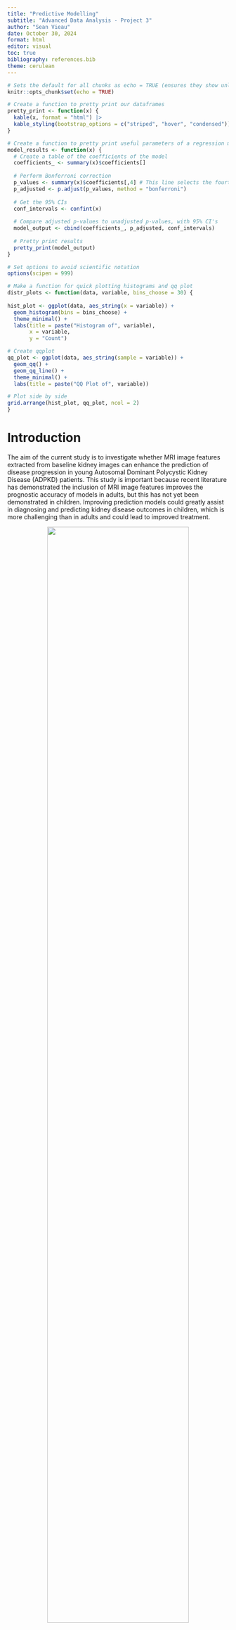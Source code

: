 ```yaml
---
title: "Predictive Modelling"
subtitle: "Advanced Data Analysis - Project 3"
author: "Sean Vieau"
date: October 30, 2024
format: html
editor: visual
toc: true
bibliography: references.bib
theme: cerulean
---
```


```r
# Sets the default for all chunks as echo = TRUE (ensures they show unless specified not to)
knitr::opts_chunk$set(echo = TRUE)

# Create a function to pretty print our dataframes
pretty_print <- function(x) {
  kable(x, format = "html") |>
  kable_styling(bootstrap_options = c("striped", "hover", "condensed"))
}

# Create a function to pretty print useful parameters of a regression model
model_results <- function(x) {
  # Create a table of the coefficients of the model
  coefficients_ <- summary(x)$coefficients[]
  
  # Perform Bonferroni correction 
  p_values <- summary(x)$coefficients[,4] # This line selects the fourth column of the resulting coefficients      table from summary(model), which is the p-values
  p_adjusted <- p.adjust(p_values, method = "bonferroni")
  
  # Get the 95% CIs
  conf_intervals <- confint(x)
  
  # Compare adjusted p-values to unadjusted p-values, with 95% CI's
  model_output <- cbind(coefficients_, p_adjusted, conf_intervals)
  
  # Pretty print results
  pretty_print(model_output)
}

# Set options to avoid scientific notation
options(scipen = 999)

# Make a function for quick plotting histograms and qq plot
distr_plots <- function(data, variable, bins_choose = 30) {
  
hist_plot <- ggplot(data, aes_string(x = variable)) +
  geom_histogram(bins = bins_choose) +
  theme_minimal() +
  labs(title = paste("Histogram of", variable),
       x = variable,
       y = "Count")

# Create qqplot
qq_plot <- ggplot(data, aes_string(sample = variable)) +
  geom_qq() +
  geom_qq_line() +
  theme_minimal() +
  labs(title = paste("QQ Plot of", variable))

# Plot side by side
grid.arrange(hist_plot, qq_plot, ncol = 2)
}
```

# Introduction

The aim of the current study is to investigate whether MRI image features extracted from baseline kidney images can enhance the prediction of disease progression in young Autosomal Dominant Polycystic Kidney Disease (ADPKD) patients. This study is important because recent literature has demonstrated the inclusion of MRI image features improves the prognostic accuracy of models in adults, but this has not yet been demonstrated in children. Improving prediction models could greatly assist in diagnosing and predicting kidney disease outcomes in children, which is more challenging than in adults and could lead to improved treatment.

::: {style="text-align: center;"}
<img src="/Project_3_Predictive_Modelling/Project_3_R/Media/Project_Description.png" style="width:80%;"/>
:::

#### Task One

![](/Project_3_Predictive_Modelling/Project_3_R/Media/Task_One.png){fig-align="center" width="80%"}

#### Task Two

![](/Project_3_Predictive_Modelling/Project_3_R/Media/Task_Two.png){fig-align="center" width="80%"}

### Clinical Hypotheses

The two clinical hypotheses for this study are that including MRI image features will improve model performance compared to using baseline kidney volume alone in models predicting

1.  Percentage change of total kidney volume growth

2.  Classification of a patient as having fast or slow progression of the disease.

# Background

Here we will review background information on the methodology and variables provided in this data set.

## Gabor Transform

#### What is it

The Gabor Transform, named after Dennis Gabor, is a powerful technique for analyzing the [**texture**]{.underline} of MRI images. By convolving the image with a Gabor filter, it becomes possible to discriminate between features based on intensity differences. This allows the target region and background to be differentiated if they possess distinct features, as they will exhibit different intensity levels. Moreover, the Gabor Transform has tunable parameters, such as the frequency of the sinusoidal wave, which can be adjusted to extract specific textures from the images. Higher frequencies are ideal for capturing fine textures, while lower frequencies are better suited for coarse textures.

#### How it Works

The Gabor Filter first applies a Gaussian Envelope to focus on a small region of the image. It then applies a sinusoidal wave that oscillates at a specific frequency and captures the variation in intensities at that frequency and orientation within that region.

#### Example of Gabor Transform

![Example of applying a Gaussian, then Gabor, and Laplacian Filter (GGL) for differentiation between two different textures (+'s vs L's) ([2](https://link.springer.com/article/10.1007/BF00204594)).](images/clipboard-573562689.png){fig-align="center"}

#### Image Features Provided by the Gabor Transform

In general, Gabor functions can easily extract features of:

-   Spatial Frequency (e.g. how often pixel intensity changes in a given area)

-   Density (e.g. concentration of features within a certain area)

-   Orientation (e.g. Textures or edges at 0°, 45°, 90°, 135°)

-   Phase (e.g. alignment/distance of features)

-   Energy (e.g. overall intensity)

Sources: [1](https://link.springer.com/article/10.1007/s11042-020-09635-6), [2](https://link.springer.com/article/10.1007/BF00204594)

## Gray Level Co-Occurrence Matrix

#### What is it

The Gray Level Co-Occurrence Matrix (GLCM) is another powerful tool for extracting **texture** features from an MRI image. GLCM works under the assumption that the textural information in an image is contained in the "average" spatial relationship that the gray tones in the image have to each other. For example, when a small patch of the picture has little variation of features, the dominant property is tone; When a small patch of a picture has high variation, the dominant property is texture ([3](https://ieeexplore.ieee.org/document/4309314)).

#### How it Works

GLCM examines the spatial relationship between pairs of pixels in an image and calculates how often pairs of pixel values occur at a specified distance and orientation. It does this by computing a set of gray-tone spacial-dependence matrices for various angular relationships and distances between neighboring resolution cell pairs on the image ([3](https://ieeexplore.ieee.org/document/4309314)).

#### Example of GLCM

![Example of textural features extracted from two different land-use category images ([3](https://ieeexplore.ieee.org/document/4309314)).](images/clipboard-759848695.png){width="80%"}

#### Image Features Provided by GLCM

In general, GLCM provides information on the following features:

-   Homogeneity

-   Linear Structure

-   Contrast

-   Number and Nature of Boundaries

-   Complexity of the Image

## Local Binary Pattern

#### What is it

The Local Binary Pattern (LBP) is a third powerful method for extracting [**texture**]{.underline} features from an image. An important and fundamental property of texture is how uniform the patterns are, and LBP captures this by detecting these uniform patterns in circular neighborhoods at any rotation and spatial resolution. LBP is rotation invariant, meaning it does not matter what rotation the image is at; it will always extract very similar features) ([4](https://ieeexplore.ieee.org/document/1017623)).

#### How it Works

LBP works by comparing the intensity of a central pixel with its neighboring pixels and encoding this relationship into a binary pattern. For each neighbor, if it's intensity is greater or equal to the central pixel, it gets assigned a 1 (otherwise a 0). The binary values of all neighbors are then concatenated to form a binary number, and this number is converted into a decimal that represent the LBP for the central pixel ([4](https://ieeexplore.ieee.org/document/1017623)).

#### Example of LBP

![Example of the 36 unique comparisons that can be made between neighboring pixels ([4](https://ieeexplore.ieee.org/document/1017623)).](images/clipboard-3679699747.png){fig-align="center"}

#### Code Information

![](/Project_3_Predictive_Modelling/Project_3_R/Media/Code_Information.png){fig-align="center" width="80%"}


#### Image Features Provided by the LBP

In general, the LBP provides image features on:

-   Uniformity

-   Local Contrast

-   Texture Description

-   Spatial Patterns

-   Gray Level Distribution

# Method

## Study Design

The investigators recruited 71 young patients with ADPKD and collected MRI data at baseline and after 3 years. Additionally, the height corrected kidney volume for each patient was collected at baseline and 3 years by a physician, and the percentage change calculated. Patients were classified as having slow or fast progression of the disease based on this percentage change. Image features were extracted from the baseline MRI images including 2 image features on kidney geometric information, 5 features based on Gabor transform, 2 features based on gray level co-occurrence matrix, 5 features based on image textures, and 5 features based on local binary pattern.

### Statistical Hypotheses

1.  A **linear regression model** predicting **percentage change of total kidney volume growth** including MRI image features and baseline kidney volume will have better performance than a model with baseline kidney volume alone, as determined by specificity, sensitivity, PPV,  NPV,  accuracy, and AUC.

2.  A **logistic regression model** predicting **classification of disease progression as slow or fast** including MRI image features and baseline kidney volume will have better performance than a model with baseline kidney volume alone, as determined by specificity, sensitivity, PPV,  NPV,  accuracy, and AUC.

# Data Preparation

#### Load Packages

```r
library(dplyr)
library(ggplot2)
library(tidyverse)
library(plotly) # Used for interactive plots
library(kableExtra) # Used for pretty printing (kable_styling)
library(ggridges) # Used for plotting distributions
library(naniar) # Used to visualize missingness
library(patchwork) # Used to chain ggplots together
library(gridExtra) # Used to plot ggplots side by side
library(corrplot) # Used for correlation matrix
```

#### Read .CSV

```r
# Read in data
data <- read_csv("C:/Users/sviea/Documents/Portfolio/Project_3_Predictive_Modelling/Project_3_R/Raw_Data/Project3_data.csv")
```

#### Examine Data Set

```r
# Examine data
pretty_print(head(data))

# Check data types
glimpse(data)
```

#### Create Factors

Everything is appropriately coded as a double. 

Let's just convert `progression` into a factor that contains the levels for "slow" or "fast and we're good to go. We will also rename some variables for convenience.

```r
# Convert progression into a factor
data <- data |> 
  mutate(progression = factor(progression,
         levels = c(0,1),
         labels = c("Slow", "Fast")))

# Rename Subject ID and kidney volume variables so they are easier to access
data <- data |> 
  rename(Subject_ID = `Subject ID`,
         kidvol_base = tkvht_base,
         kidvol_visit2 = tkvht_visit2,
         kidvol_change = tkvht_change) 

# Double check data types
glimpse(data)
```

#### Summary

Our data set consists of:

 - 71 patients 
 - 19 MRI image features 
 - 4 kidney volume variables

# Missingness

```r
# Examine missingness
gg_miss_var(data)

# Examine missingness percents
vis_miss(data)
```

We have 0 missing values!

# Data Examination

Here I will perform the intial examination of the distribution of our variables.

## Univariate Distributions 

### Outcome Variables {#Outcomes_Uni}

::: panel-tabset

## Kidney Volume

#### Baseline Kidney Volume

```r
# Visualize baseline kidney volume
ggplot(data, aes(x = kidvol_base)) +
  geom_histogram() + 
  theme_minimal() + 
  labs(title = "Histogram for Baseline Kidney Volume",
       x = "Baseline Kidney Volume",
       y = "Count")
```
Kidney volume at baseline appears to not be normally distributed.

However, I learned in the last project that taking the change score (or percent) will make the outcome normally distributed, as it is a way of accounting for between subject variance. Let's check that that's the case this time.

#### Percent Change in Kidney Volume

```r
#| fig-height: 3.5
#| fig-width: 8
# Create histogram
hist_plot <- ggplot(data, aes(x = kidvol_change)) +
  geom_histogram(binwidth = 4.5) +
  theme_minimal() +
  labs(title = "Histogram of Kidney Volume Change",
       y = "Count",
       x = "Kidney Volume Change (%)")

# Create qqplot
qq_plot <- ggplot(data, aes(sample = kidvol_change)) +
  geom_qq() +
  geom_qq_line() +
  theme_minimal() +
  labs(title = "QQ Plot of Kidney Volume Chage")

# Plot side by side
grid.arrange(hist_plot, qq_plot, ncol = 2)
```

`kidvol_change` is approximately normally distributed.

It also appears that we have two outlier values. Let's assess using boxplots.

```r
# Calculate IQR and identify outliers
IQR_val <- IQR(data$kidvol_change)
Q1 <- quantile(data$kidvol_change, 0.25)
Q3 <- quantile(data$kidvol_change, 0.75)
lower_bound <- Q1 - (1.5*IQR_val)
upper_bound <- Q3 + (1.5*IQR_val)

# Create boxplot and flag outliers
ggplot(data, aes(x = "", y = kidvol_change)) +
  geom_boxplot(alpha = 0.8) +
  geom_text(aes(label = ifelse(kidvol_change < lower_bound | kidvol_change > upper_bound, Subject_ID, "")), hjust = -0.5, color = "red") +
  theme_minimal() +
  labs(title = "Boxplot of Kidney Volume Change",
       x = "",
       y = "Kidney Volume Change")
```

Patients 37 and 51 are flagging as potential outliers. Let's examine them.

```r
# Examine outlier patients
data |> 
  arrange(desc(kidvol_change)) |> 
  head() |> 
  pretty_print()
```
Interesting, it looks like these patients also have high values for certain MRI image features, such as GLCM 1 and 2. Additionally, they do not have the highest visit 2 kidney volumes, they simply increases in size the most.

#### Summary

While patients 37 and 51 are potential outliers on `kidvol_change`, these are NOT erroneous values. On the contrary, they are backed up by similar high values on other measurements such as `glcm2`, but are not universally high on all MRI image features. In other words, these appear to be very realistic values.

In summary, all values are derived from authentic biological data. They will be examined using the jackknife residuals to assess for leverage and influence, but we are motivated to retain them in the analysis.

[Top of Tabset](#Outcomes_Uni)

## Disease Progression

####

```r
# Create bar plot
ggplot(data, aes(x = progression, fill = progression)) +
  geom_bar() +
  theme_minimal() +
  scale_fill_brewer(palette = "Pastel2") +
  ylim(0, 45) +
  labs(title = "Count of Slow vs Fast Disease Progression",
       x = "Disease Progression",
       y = "Count",
       fill = "Progression")

# Create Table
table(data$progression) 
```

We have an almost equal amount of patients that had slow vs fast disease progression.

[Top of Tabset](#Outcomes_Uni)

## Summary

#### Kidney Volume Change

`kidvol_change` is approximately normally distributed, with 2 potential outliers we will keep an eye on.

#### Slow vs Fast Disease Progression

We have an approximately even count between patients who had slow vs fast disease progression.

[Top of Tabset](#Outcomes_Uni)

:::

# Feature Engineering {#Features_Uni}

Here, we will examine the distribution of our variables and create quadratic terms for any variables that appear logarithmic.

::: panel-tabset

## Geometry

::: panel-tabset

## Geom1

```r
#| fig-height: 3.5
#| fig-width: 8
# Create histogram
hist_plot <- ggplot(data, aes(x = geom1)) +
  geom_histogram(binwidth = 30) +
  theme_minimal() +
  labs(title = "Histogram of Geom1",
       x = "Geom1",
       y = "Count")

# Create qqplot
qq_plot <- ggplot(data, aes(sample = geom1)) +
  geom_qq() +
  geom_qq_line() +
  theme_minimal() +
  labs(title = "QQ Plot of Geom1")

# Plot side by side
grid.arrange(hist_plot, qq_plot, ncol = 2)
```

There is 1 patient with a drastically lower value than everyone else. Let's examine.

```r
# Filter to most negative geom1 value
data |> 
  arrange(geom1)
```

Patient 48 appears to be an outlier on `geom1`.

#### Summary

`geom1` appears almost approximately normally distributed. There is potentially one outlier on the negative side, and the same two patients on the high end.

We do not need to consider `geom1**2`.

[Top of Tabset](#Features_Uni)

## Geom2

```r
#| fig-height: 3.5
#| fig-width: 8
# Create histogram
hist_plot <- ggplot(data, aes(x = geom2)) +
  geom_histogram(binwidth = 300) +
  theme_minimal() +
  labs(title = "Histogram of Geom2",
       x = "Geom2",
       y = "Count")

# Create qqplot
qq_plot <- ggplot(data, aes(sample = geom2)) +
  geom_qq() +
  geom_qq_line() +
  theme_minimal() +
  labs(title = "QQ Plot of Geom2")

# Plot side by side
grid.arrange(hist_plot, qq_plot, ncol = 2)
```
`geom2` appears to be logarithmic. Let's adjust.

```r
#| fig-height: 3.5
#| fig-width: 8
# Create new variable
data <- data |> 
 mutate(geom2_sqrt = sqrt(geom2),
        geom2_log = log(geom2)) 

# Create histogram
hist_plot <- ggplot(data, aes(x = geom2_sqrt)) +
  geom_histogram(binwidth = 20) +
  theme_minimal() +
  labs(title = "Histogram of Geom2_sqrt",
       x = "Geom2_sqrt",
       y = "Count")

# Create qqplot
qq_plot <- ggplot(data, aes(sample = geom2_sqrt)) +
  geom_qq() +
  geom_qq_line() +
  theme_minimal() +
  labs(title = "QQ Plot of Geom2_sqrt")

# Plot side by side
grid.arrange(hist_plot, qq_plot, ncol = 2)
```
Sqrt kind of makes it better, still not a normall distribution, not that it has to be...

Experimented with normalizing here.
```r
data |> 
  arrange(geom2_log)

ggplot(data, aes(x = geom2_log, y = kidvol_change)) +
  geom_point()

ggplot(data, aes(x = geom2, y = kidvol_change)) +
  geom_point()

# Create histogram
hist_plot <- ggplot(data, aes(x = geom2_norm)) +
  geom_histogram(binwidth = 0.2) +
  theme_minimal() +
  labs(title = "Histogram of Geom2_norm",
       x = "Geom2_norm",
       y = "Count")

```

We have an extremely low `geom2` value for patient 68...

[Top of Tabset](#Features_Uni)

:::

## Gabor

::: panel-tabset

## Gabor1

```r
#| fig-height: 3.5
#| fig-width: 8
# Create histogram
hist_plot <- ggplot(data, aes(x = gabor1)) +
  geom_histogram(binwidth = 0.2) +
  theme_minimal() +
  labs(title = "Histogram of Gabor1",
       x = "Gabor2",
       y = "Count")

# Create qqplot
qq_plot <- ggplot(data, aes(sample = gabor1)) +
  geom_qq() +
  geom_qq_line() +
  theme_minimal() +
  labs(title = "QQ Plot of Gabor1")

# Plot side by side
grid.arrange(hist_plot, qq_plot, ncol = 2)
```
`gabor1` is normally distributed.

[Top of Tabset](#Features_Uni)

## Gabor2

```r
#| fig-height: 3.5
#| fig-width: 8
# Make plots
distr_plots(data, "gabor2", 12)
```
`gabor2` appears approximately normally distributed.

[Top of Tabset](#Features_Uni)

### Gabor3

```r
#| fig-height: 3.5
#| fig-width: 8
# Make plots
distr_plots(data, "gabor3", 30)
```

[Top of Tabset](#Features_Uni)

`gabor3` appears approximately normally distributed, with some potential outliers.

## Gabor4

```r
#| fig-height: 3.5
#| fig-width: 8
# Make plots
distr_plots(data, "gabor4", 30)
```
`gabor4` may be exponential.

```r
#| fig-height: 3.5
#| fig-width: 8
data <- data |> 
  mutate(gabor4_log = log(gabor4))

distr_plots(data, "gabor4_log", 12)
```
`gabor4_log` appears to be normally distributed.

## Gabor5

```r
#| fig-height: 3.5
#| fig-width: 8
# Make plots
distr_plots(data, "gabor5", 30)
```

`gabor5` may be logarithmic?

```r
#| fig-height: 3.5
#| fig-width: 8
data <- data |> 
  mutate(gabor5_log = log(gabor5))

distr_plots(data, "gabor5_log", 30)
```

That's kind of better, don't really know what to do with that.

```r
# Calculate IQR and identify outliers
IQR_val <- IQR(data$gabor5_log)
Q1 <- quantile(data$gabor5_log, 0.25)
Q3 <- quantile(data$gabor5_log, 0.75)
lower_bound <- Q1 - (1.5*IQR_val)
upper_bound <- Q3 + (1.5*IQR_val)

# Create boxplot and flag outliers
ggplot(data, aes(x = "", y = gabor5_log)) +
  geom_boxplot(alpha = 0.8) +
  geom_text(aes(label = ifelse(gabor5_log < lower_bound | gabor5_log > upper_bound, Subject_ID, "")), hjust = -0.5, color = "red") +
  theme_minimal() +
  labs(title = "Boxplot of Gabor5",
       x = "",
       y = "Gabor5")
```


[Top of Tabset](#Features_Uni)

:::

## GLCM

::: panel_tabset 

## GLCM1

```r
#| fig-height: 3.5
#| fig-width: 8
# Make plots
distr_plots(data, "glcm1", 10)
```

`glcm1` is approximately normally distributed.

[Top of Tabset](#Features_Uni)

## GLCM2

```r
#| fig-height: 3.5
#| fig-width: 8
# Make plots
distr_plots(data, "glcm2", 10)
```

`glcm2` may be logarithmic.

```r
# Create log variable
data <- data |> 
  mutate(glcm2_log = log(glcm2))

#| fig-height: 3.5
#| fig-width: 8
# Make plots
distr_plots(data, "glcm2_log", 10)
```

That's better, with perhaps a negative outlier.

[Top of Tabset](#Features_Uni)

:::

## TXTI

::: panel-tabset

## TXT1

```r
#| fig-height: 3.5
#| fig-width: 8
# Make plots
distr_plots(data, "txti1", 10)
```
`txti1` appears normally distributed

[Top of Tabset](#Features_Uni)

## TXTI2

```r
#| fig-height: 3.5
#| fig-width: 8
# Make plots
distr_plots(data, "txti2", 10)
```

`txti2` appears normally distributed.

[Top of Tabset](#Features_Uni)

## TXTI3

```r
#| fig-height: 3.5
#| fig-width: 8
# Make plots
distr_plots(data, "txti3", 10)
```

`txti3` appears normally distributed.

[Top of Tabset](#Features_Uni)

## TXTI4

```r
#| fig-height: 3.5
#| fig-width: 8
# Make plots
distr_plots(data, "txti4", 10)
```

`txti4` may be logarithmic.

```r
#| fig-height: 3.5
#| fig-width: 8
data <- data |> 
  mutate(txti4_log = log(txti4))

# Make plots
distr_plots(data, "txti4_log", 10)
```

That's better?

[Top of Tabset](#Features_Uni)

## TXTI5

```r
#| fig-height: 3.5
#| fig-width: 8
#| # Make plots
distr_plots(data, "txti5", 10)
```

May be logarithmic?

```r
#| fig-height: 3.5
#| fig-width: 8
data <- data |> 
  mutate(txti5_log = log(txti5))

#| # Make plots
distr_plots(data, "txti5_log", 10)
```

That looks better. Mostly.

[Top of Tabset](#Features_Uni)

:::

## LBP

::: panel-tabset

## LBP1

```r
#| fig-height: 3.5
#| fig-width: 8
#| # Make plots
distr_plots(data, "lbp1", 20)
```

Looks normally distributed with 1 outlier.

#### Remove Outlier

```r
data |> 
  arrange(desc(lbp3)) |> 
  head() |> 
  pretty_print()
```

Patient 52 is a CLEAR outlier (lbp3 = 11, no othe patients have an lbp3 over 1).

We remove them.

```r
# Remove outlier patient
data <- data |> 
  filter(!Subject_ID == 52)
```

#### Remake Plots

```r
#| fig-height: 3.5
#| fig-width: 8
#| # Make plots
distr_plots(data, "lbp1", 20)
```

`lbp1` is normally distributed.

[Top of Tabset](#Features_Uni)

## LBP2

```r
#| fig-height: 3.5
#| fig-width: 8
#| # Make plots
distr_plots(data, "lbp2", 20)
```

We appear to have a different outlier for `lbp2`.

```r
# Examine outlier
data |> 
  arrange(desc(lbp2)) |> 
  head() |> 
  pretty_print()
```
Patient 48 is an outlier on `lbp2` (lbp2 = 3, all other patients are essentially below 1).

We remove them

```r
# Remove outlier
data <- data |> 
  filter(!Subject_ID == 48)
```

#### Remake Plots

```r
#| fig-height: 3.5
#| fig-width: 8
#| # Make plots
distr_plots(data, "lbp2", 20)
```

`lbp2` is normally distributed


[Top of Tabset](#Features_Uni)

## LBP3

```r
#| fig-height: 3.5
#| fig-width: 8
#| # Make plots
distr_plots(data, "lbp3", 20)
```

Approximately normalish.

[Top of Tabset](#Features_Uni)

## LBP4

```r
#| fig-height: 3.5
#| fig-width: 8
#| # Make plots
distr_plots(data, "lbp4", 20)
```

`lbp4` appears logarithmic.

```r
#| fig-height: 3.5
#| fig-width: 8
# Create log variable
data <- data |> 
  mutate(lbp4_log = log(lbp4))

#| # Make plots
distr_plots(data, "lbp4_log", 20)
```

Looks better.

[Top of Tabset](#Features_Uni)

## LBP5

```r
#| fig-height: 3.5
#| fig-width: 8
#| # Make plots
distr_plots(data, "lbp5", 20)
```

`lbp5` looks logarithmic.

```r
#| fig-height: 3.5
#| fig-width: 8
# Create log variable
data <- data |> 
  mutate(lbp5_log = log(lbp5))

#| # Make plots
distr_plots(data, "lbp5_log", 20)
```

Looks better, maybe 1 outlier.

```r
data |> 
  arrange(lbp5_log) |> 
  head()
```

[Top of Tabset](#Features_Uni)

:::

## Summary

We determined that the following variables were logarithmic:

 - `geom2`
 - `gabor4`
 - `gabor5`?
 - `glcm2`
 - `txti4`
 - `txti5`
 - `lbp4`
 - `lbp5`

We also eliminated 2 outlier patients, `48` and `52`.

[Top of Tabset](#Features_Uni)

:::

# Correlation Matrices

#### This is a matrix for Raw Data Set

```r
# Clean the output by making a trimmed dataset excluding extaneous variables
data_for_matrix <- data |> 
  select(kidvol_base, kidvol_visit2, kidvol_change, progression, everything(), -Subject_ID)

# We factored our variables at the start. To make a correlation matrix we must reconvert those back to numeric
data_for_matrix <- data.frame(lapply(data_for_matrix, function(x) if (is.factor(x)) as.numeric(x) else x))

# Make a correlation matrix with all variables of the trimmed data set
correlation_matrix <- cor(data_for_matrix, use = "complete.obs")

# Plot correlation matrix
corrplot(correlation_matrix, method = "circle")
```

```r
model <- lm(kidvol_change ~ txti4_log, data = data)
summary(model)
```

```r
model <- lm(kidvol_change ~ txti4_log, data = data)
summary(model)
```



#### This is a matrix for Feature Engineered Data Set
```r
# # Function to square specified columns and rename the new variables
# square_selected_variables <- function(df, columns) {
#   df %>%
#     mutate(across(all_of(columns), ~ .^2, .names = "{.col}_square"))
# }
# 
# columns <- data |> 
#   select(-Subject_ID, -progression, - kidvol_base, -kidvol_visit2, -kidvol_change) |> 
#   colnames()
# 
# data_test <- square_selected_variables(data, columns)
# 
# 
# # Clean the output by making a trimmed dataset excluding extaneous variables
# data_for_matrix <- data_test |> 
#   select(kidvol_base, kidvol_visit2, kidvol_change, everything(), -Subject_ID, -progression)
# 
# # We factored our variables at the start. To make a correlation matrix we must reconvert those back to numeric
# data_for_matrix <- data.frame(lapply(data_for_matrix, function(x) if (is.factor(x)) as.numeric(x) else x))
# 
# # Make a correlation matrix with all variables of the trimmed data set
# correlation_matrix <- cor(data_for_matrix, use = "complete.obs")
# 
# # Plot correlation matrix
# corrplot(correlation_matrix, method = "circle")

```
```r
ggplot(data, aes(x = gabor3, y = kidvol_change)) +
  geom_point() +
  geom_smooth(method = "lm")

model <- lm(kidvol_change ~ gabor3, data = data)
summary(model)
```

```r
ggplot(data, aes(x = gabor1, y = kidvol_change)) +
  geom_point() +
  geom_smooth(method = "lm")

model <- lm(kidvol_change ~ gabor1, data = data)
summary(model)
```

```r
ggplot(data, aes(x = kidvol_base, y = kidvol_change)) +
  geom_point() +
  geom_smooth(method = "lm")

model <- lm(kidvol_change ~kidvol_base, data = data)
summary(model)

ggplot(data, aes(x = kidvol_base, y = kidvol_change, size = geom1, color = geom1)) +
  geom_point() +
  geom_smooth(method = "lm")

model <- lm(kidvol_change ~ kidvol_base + geom1 , data = data)

summary(model)

library(car)

vif(model)
```




```r
ggplot(data, aes(x = sqrt(geom2), y = kidvol_visit2)) +
  geom_point() +
  geom_smooth(method = "lm")
```

```r
ggplot(data, aes(x = txti2, y = kidvol_change)) +
  geom_point() +
  geom_smooth(method = "lm")
```

```r
data |> 
  arrange(desc(lbp3))

data_filtered <- data |> 
  filter(!Subject_ID %in% c(52, 48, 37, 51))

ggplot(data_filtered, aes(x = gabor2, y = kidvol_change)) +
  geom_point() +
  geom_smooth(method = "lm")
```

:::

# Bivariate Comparisons

```r
data |> 
  arrange(desc(lbp5)) |> 
  head() |> 
  pretty_print()
```


#### Scatterplots

Let's make a function here that will make the scatterplots with the layout that we prefer.

```r
#| warning: false

# Initialize empty list
plots <- list()

# Get column names of MRI features
features_gabor <- c("gabor1", "gabor2", "gabor3", "gabor4", "gabor5")
features_geom <- c("geom1", "geom2")
features_glcm <- c("glcm1", "glcm2")
features_txti <- c("txti1", "txti2", "txti3", "txti4", "txti5")
features_lbp <- c("lbp1", "lbp2", "lbp3", "lbp4", "lbp5")
  
# Plot scatterplots of each MRI feature against kidney volume change
plot_features_against_outcome <- function(features) {
for (feature in features) {
  p <- ggplot(data, aes_string(x = feature, y = "kidvol_change")) +
    geom_point() +
    theme_minimal() +
    labs(title = paste(feature),
                       x = feature,
                       y = "Kidney Volume Change (%)")
    plots[[feature]] <- p
}

# Combine all plots into a grid
combined_plot <- wrap_plots(plots, ncol = 3)
combined_plot
}
```

### Gabor Transform

```r
#| fig-width: 8
#| fig-height: 6
# Plot features against total change in kidney volume
plot_features_against_outcome(features_gabor)
```

It looks like `gabor4` and `gabor5` are exponential. We will get the square of those.


### Geom

```r
#| fig-width: 8
#| fig-height: 2.5
# Plot features against total change in kidney volume
plot_features_against_outcome(features_geom)
```

Geom 2 looks quadratic.

### Txti

```r
#| fig-width: 8
#| fig-height: 6
# Plot features against total change in kidney volume
plot_features_against_outcome(features_txti)
```

`txti4` and `txti5` look quadratic.

### LBP

```r
#| fig-width: 8
#| fig-height: 6
# Plot features against total change in kidney volume
plot_features_against_outcome(features_lbp)
```

# Feature Scaling

Here we will perform the scaling as necessary to place all variables on the same scale.

```r
# Min-max normalization function
min_max_norm <- function(x) {
  (x - min(x)) / (max(x) - min(x))
}

#############I was trying to features scale ecerything at once here.
test <- scale(data$geom1)
testly <- z_norm(data$geom1)

data_scale <- data |> 
  select()

for (var in colnames(data)) {
  datascale(var)
}

```


# To do

Split Data Set - technically was supposed to do this right at start... How does k-cross fold come into play though.

Plot against outcome variable with transformed features as necessary (try with method - "lm", se = F)

Feature Scaling the training set

Then feature scale the test set based on the training set values (mean and SD)

Run the models
1a
1b
1c

2a
2b
2c

???

Profit





# References

[@fogel1989] [@kumar2020][@haralick1973] [@ojala2002]
